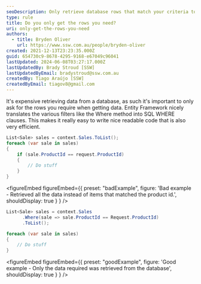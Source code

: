 ```yaml
---
seoDescription: Only retrieve database rows that match your criteria to save time and resources.
type: rule
title: Do you only get the rows you need?
uri: only-get-the-rows-you-need
authors:
  - title: Bryden Oliver
    url: https://www.ssw.com.au/people/bryden-oliver
created: 2021-12-13T23:23:35.000Z
guid: 654730c9-8678-4295-9168-e67049c96041
lastUpdated: 2024-06-08T03:27:17.000Z
lastUpdatedBy: Brady Stroud [SSW]
lastUpdatedByEmail: bradystroud@ssw.com.au
createdBy: Tiago Araújo [SSW]
createdByEmail: tiagov8@gmail.com
---
```


It's expensive retrieving data from a database, as such it's important to only ask for the rows you require when getting data.
Entity Framework nicely translates the various filters like the Where method into SQL WHERE clauses. This makes it really easy to write nice readable code that is also very efficient.

```csharp
List<Sale> sales = context.Sales.ToList();
foreach (var sale in sales)
{
    if (sale.ProductId == request.ProductId)
    {
        // Do stuff
    }
}
```

<figureEmbed figureEmbed={{
  preset: "badExample",
  figure: 'Bad example - Retrieved all the data instead of items that matched the product id.',
  shouldDisplay: true
} } />


```csharp
List<Sale> sales = context.Sales
      .Where(sale => sale.ProductId == Request.ProductId)
      .ToList();

foreach (var sale in sales)
{
    // Do stuff
}
```

<figureEmbed figureEmbed={{
  preset: "goodExample",
  figure: 'Good example - Only the data required was retrieved from the database',
  shouldDisplay: true
} } />
